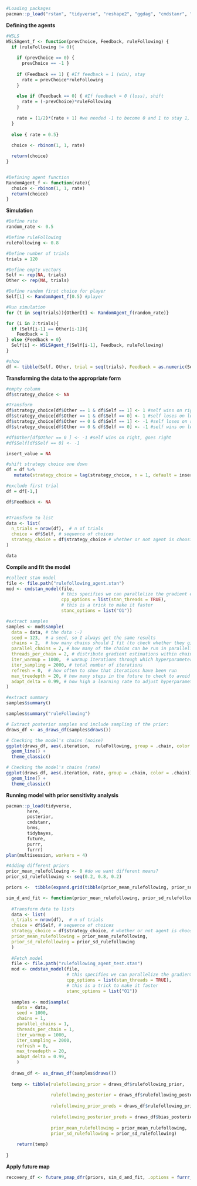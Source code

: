 

```r
#Loading packages
pacman::p_load("rstan", "tidyverse", "reshape2", "ggdag", "cmdstanr", "posterior", "brms")
```

**Defining the agents**
```r
#WSLS
WSLSAgent_f <- function(prevChoice, Feedback, ruleFollowing) {
  if (ruleFollowing != 0){
    
    if (prevChoice == 0) {
      prevChoice == -1 }
  
    if (Feedback == 1) { #If feedback = 1 (win), stay
      rate = prevChoice*ruleFollowing
    }
    
    else if (Feedback == 0) { #If feedback = 0 (loss), shift
      rate = (-prevChoice)*ruleFollowing
    }
    
    rate = (1/2)*(rate + 1) #we needed -1 to become 0 and 1 to stay 1, also -0.5 will be 0.25 and 0.5 will be 0.75. 
  }
  
  else { rate = 0.5}
  
  choice <- rbinom(1, 1, rate)

  return(choice)
}


#Defining agent function
RandomAgent_f <- function(rate){
  choice <- rbinom(1, 1, rate)
  return(choice)
}

```


**Simulation**
```r
#Define rate
random_rate <- 0.5

#Define ruleFollowing
ruleFollowing <- 0.8

#Define number of trials
trials = 120

#Define empty vectors
Self <- rep(NA, trials)
Other <- rep(NA, trials)

#Define random first choice for player
Self[1] <- RandomAgent_f(0.5) #player

#Run simulation
for (t in seq(trials)){Other[t] <- RandomAgent_f(random_rate)}

for (i in 2:trials){
  if (Self[i-1] == Other[i-1]){
    Feedback = 1
} else {Feedback = 0}
  Self[i] <- WSLSAgent_f(Self[i-1], Feedback, ruleFollowing)
}

#show
df <- tibble(Self, Other, trial = seq(trials), Feedback = as.numeric(Self == Other))
```


**Transforming the data to the appropriate form**
```r
#empty column
df$strategy_choice <- NA

#Transform
df$strategy_choice[df$Other == 1 & df$Self == 1] <- 1 #self wins on right, goes right
df$strategy_choice[df$Other == 1 & df$Self == 0] <- 1 #self loses on left, goes right
df$strategy_choice[df$Other == 0 & df$Self == 1] <- -1 #self loses on right, goes left
df$strategy_choice[df$Other == 0 & df$Self == 0] <- -1 #self wins on left, goes left

#df$Other[df$Other == 0 ] <- -1 #self wins on right, goes right
#df$Self[df$Self == 0] <- -1 

insert_value = NA

#shift strategy choice one down
df = df %>%
   mutate(strategy_choice = lag(strategy_choice, n = 1, default = insert_value))

#exclude first trial
df = df[-1,]

df$Feedback <- NA


#Transform to list
data <- list(
  n_trials = nrow(df),  # n of trials
  choice = df$Self, # sequence of choices
  strategy_choice = df$strategy_choice # whether or not agent is choosing right 
)

data
```


**Compile and fit the model**
```r
#collect stan model
file <- file.path("rulefollowing_agent.stan")
mod <- cmdstan_model(file, 
                     # this specifies we can parallelize the gradient estimations on multiple cores
                     cpp_options = list(stan_threads = TRUE), 
                     # this is a trick to make it faster
                     stanc_options = list("O1")) 

#extract samples
samples <- mod$sample(
  data = data, # the data :-)
  seed = 123,  # a seed, so I always get the same results
  chains = 2,  # how many chains should I fit (to check whether they give the same results)
  parallel_chains = 2, # how many of the chains can be run in parallel?
  threads_per_chain = 2, # distribute gradient estimations within chain across multiple cores
  iter_warmup = 1000,  # warmup iterations through which hyperparameters (steps and step length) are adjusted
  iter_sampling = 2000, # total number of iterations
  refresh = 0,  # how often to show that iterations have been run
  max_treedepth = 20, # how many steps in the future to check to avoid u-turns
  adapt_delta = 0.99, # how high a learning rate to adjust hyperparameters during warmup
)

#extract summary 
samples$summary()

samples$summary("ruleFollowing")

# Extract posterior samples and include sampling of the prior:
draws_df <- as_draws_df(samples$draws())

# Checking the model's chains (noise)
ggplot(draws_df, aes(.iteration,  ruleFollowing, group = .chain, color = .chain)) +
  geom_line() +
  theme_classic()

# Checking the model's chains (rate)
ggplot(draws_df, aes(.iteration, rate, group = .chain, color = .chain)) +
  geom_line() +
  theme_classic()

```


**Running model with prior sensitivity analysis**
```r
pacman::p_load(tidyverse,
        here,
        posterior,
        cmdstanr,
        brms, 
        tidybayes,
        future,
        purrr,
        furrr)
plan(multisession, workers = 4)

#Adding different priors
prior_mean_rulefollowing <- 0 #do we want different means?
prior_sd_rulefollowing <- seq(0.2, 0.8, 0.2)

priors <-  tibble(expand.grid(tibble(prior_mean_rulefollowing, prior_sd_rulefollowing)))

sim_d_and_fit <- function(prior_mean_rulefollowing, prior_sd_rulefollowing) {
  
  #Transform data to lists
  data <- list(
  n_trials = nrow(df),  # n of trials
  choice = df$Self, # sequence of choices
  strategy_choice = df$strategy_choice, # whether or not agent is choosing right
  prior_mean_rulefollowing = prior_mean_rulefollowing,
  prior_sd_rulefollowing = prior_sd_rulefollowing
  )
    
  #Fetch model
  file <- file.path("rulefollowing_agent_test.stan")
  mod <- cmdstan_model(file, 
                       # this specifies we can parallelize the gradient estimations on multiple cores
                       cpp_options = list(stan_threads = TRUE), 
                       # this is a trick to make it faster
                       stanc_options = list("O1")) 
  
  samples <- mod$sample(
    data = data,
    seed = 1000,
    chains = 1,
    parallel_chains = 1,
    threads_per_chain = 1,
    iter_warmup = 1000,
    iter_sampling = 2000,
    refresh = 0,
    max_treedepth = 20,
    adapt_delta = 0.99,
    )
  
  draws_df <- as_draws_df(samples$draws()) 
  
  temp <- tibble(rulefollowing_prior = draws_df$rulefollowing_prior, 
                 
                 rulefollowing_posterior = draws_df$rulefollowing_posterior, 
                 
                 rulefollowing_prior_preds = draws_df$rulefollowing_prior_preds,
                 
                 rulefollowing_posterior_preds = draws_df$bias_posterior_preds,
 
                 prior_mean_rulefollowing = prior_mean_rulefollowing,
                 prior_sd_rulefollowing = prior_sd_rulefollowing)
    
    return(temp)
  
}
```



**Apply future map**
```r

recovery_df <- future_pmap_dfr(priors, sim_d_and_fit, .options = furrr_options(seed = TRUE))

```






